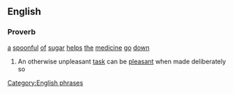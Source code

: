 ==English==
===Proverb===
[[a]] [[spoonful]] [[of]] [[sugar]] [[helps]] [[the]] [[medicine]] [[go]] [[down]]
#An otherwise unpleasant [[task]] can be [[pleasant]] when made deliberately so

[[Category:English phrases]]